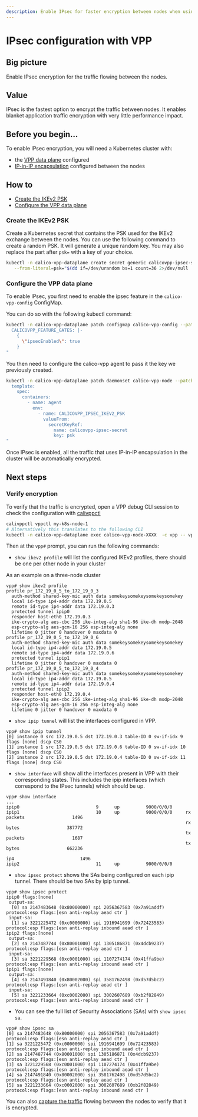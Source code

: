 ```yaml
---
description: Enable IPsec for faster encryption between nodes when using the VPP data plane.
---
```


# IPsec configuration with VPP

## Big picture

Enable IPsec encryption for the traffic flowing between the nodes.

## Value

IPsec is the fastest option to encrypt the traffic between nodes. It enables blanket application traffic encryption with very little performance impact.

## Before you begin...

To enable IPsec encryption, you will need a Kubernetes cluster with:

- the [VPP data plane](getting-started.mdx) configured
- [IP-in-IP encapsulation](../../../networking/configuring/vxlan-ipip.mdx) configured between the nodes

## How to

- [Create the IKEv2 PSK](#create-the-ikev2-psk)
- [Configure the VPP data plane](#configure-the-vpp-dataplane)

### Create the IKEv2 PSK

Create a Kubernetes secret that contains the PSK used for the IKEv2 exchange between the nodes. You can use the following command to create a random PSK. It will generate a unique random key. You may also replace the part after `psk=` with a key of your choice.

```bash
kubectl -n calico-vpp-dataplane create secret generic calicovpp-ipsec-secret \
   --from-literal=psk="$(dd if=/dev/urandom bs=1 count=36 2>/dev/null | base64)"
```

### Configure the VPP data plane

To enable IPsec, you first need to enable the ipsec feature in the `calico-vpp-config` ConfigMap.

You can do so with the following kubectl command:

```bash
kubectl -n calico-vpp-dataplane patch configmap calico-vpp-config --patch "data:
  CALICOVPP_FEATURE_GATES: |-
    {
      \"ipsecEnabled\": true
    }
"
```

You then need to configure the calico-vpp agent to pass it the key we previously created.
```bash
kubectl -n calico-vpp-dataplane patch daemonset calico-vpp-node --patch "spec:
  template:
    spec:
      containers:
        - name: agent
          env:
            - name: CALICOVPP_IPSEC_IKEV2_PSK
              valueFrom:
                secretKeyRef:
                  name: calicovpp-ipsec-secret
                  key: psk
"
```
Once IPsec is enabled, all the traffic that uses IP-in-IP encapsulation in the cluster will be automatically encrypted.

## Next steps

### Verify encryption

To verify that the traffic is encrypted, open a VPP debug CLI session to check the configuration with [calivppctl](../../../operations/troubleshoot/vpp.mdx)

```bash
calivppctl vppctl my-k8s-node-1
# Alternatively this translates to the following CLI
kubectl -n calico-vpp-dataplane exec calico-vpp-node-XXXX  -c vpp -- vppctl
```

Then at the `vpp#` prompt, you can run the following commands:

- `show ikev2 profile` will list the configured IKEv2 profiles, there should be one per other node in your cluster

As an example on a three-node cluster
```
vpp# show ikev2 profile
profile pr_172_19_0_5_to_172_19_0_3
  auth-method shared-key-mic auth data somekeysomekeysomekeysomekey
  local id-type ip4-addr data 172.19.0.5
  remote id-type ip4-addr data 172.19.0.3
  protected tunnel ipip0
  responder host-eth0 172.19.0.3
  ike-crypto-alg aes-cbc 256 ike-integ-alg sha1-96 ike-dh modp-2048
  esp-crypto-alg aes-gcm-16 256 esp-integ-alg none
  lifetime 0 jitter 0 handover 0 maxdata 0
profile pr_172_19_0_5_to_172_19_0_6
  auth-method shared-key-mic auth data somekeysomekeysomekeysomekey
  local id-type ip4-addr data 172.19.0.5
  remote id-type ip4-addr data 172.19.0.6
  protected tunnel ipip1
  lifetime 0 jitter 0 handover 0 maxdata 0
profile pr_172_19_0_5_to_172_19_0_4
  auth-method shared-key-mic auth data somekeysomekeysomekeysomekey
  local id-type ip4-addr data 172.19.0.5
  remote id-type ip4-addr data 172.19.0.4
  protected tunnel ipip2
  responder host-eth0 172.19.0.4
  ike-crypto-alg aes-cbc 256 ike-integ-alg sha1-96 ike-dh modp-2048
  esp-crypto-alg aes-gcm-16 256 esp-integ-alg none
  lifetime 0 jitter 0 handover 0 maxdata 0
```

- `show ipip tunnel` will list the interfaces configured in VPP. 
```
vpp# show ipip tunnel
[0] instance 0 src 172.19.0.5 dst 172.19.0.3 table-ID 0 sw-if-idx 9 flags [none] dscp CS0
[1] instance 1 src 172.19.0.5 dst 172.19.0.6 table-ID 0 sw-if-idx 10 flags [none] dscp CS0
[2] instance 2 src 172.19.0.5 dst 172.19.0.4 table-ID 0 sw-if-idx 11 flags [none] dscp CS0
```

- `show interface` will show all the interfaces present in VPP with their corresponding states. This includes the ipip interfaces (which correspond to the IPsec tunnels) which should be up.

```
vpp# show interface
...
ipip0                             9      up          9000/0/0/0
ipip1                             10     up          9000/0/0/0     rx packets                  1496
                                                                    rx bytes                  387772
                                                                    tx packets                  1687
                                                                    tx bytes                  662236
                                                                    ip4                         1496
ipip2                             11     up          9000/0/0/0
```

- `show ipsec protect` shows the SAs being configured on each ipip tunnel. There should be two SAs by ipip tunnel.
```
vpp# show ipsec protect
ipip0 flags:[none]
 output-sa:
  [0] sa 2147483648 (0x80000000) spi 2056367583 (0x7a91addf) protocol:esp flags:[esn anti-replay aead ctr ]
 input-sa:
  [1] sa 3221225472 (0xc0000000) spi 1916941699 (0x72423583) protocol:esp flags:[esn anti-replay inbound aead ctr ]
ipip2 flags:[none]
 output-sa:
  [2] sa 2147487744 (0x80001000) spi 1305186871 (0x4dcb9237) protocol:esp flags:[esn anti-replay aead ctr ]
 input-sa:
  [3] sa 3221229568 (0xc0001000) spi 1107274174 (0x41ffa9be) protocol:esp flags:[esn anti-replay inbound aead ctr ]
ipip1 flags:[none]
 output-sa:
  [4] sa 2147491840 (0x80002000) spi 3581762498 (0xd57d5bc2) protocol:esp flags:[esn anti-replay aead ctr ]
 input-sa:
  [5] sa 3221233664 (0xc0002000) spi 3002607689 (0xb2f82849) protocol:esp flags:[esn anti-replay inbound aead ctr ]
```

- You can see the full list of Security Associations (SAs) with `show ipsec sa`.
```
vpp# show ipsec sa
[0] sa 2147483648 (0x80000000) spi 2056367583 (0x7a91addf) protocol:esp flags:[esn anti-replay aead ctr ]
[1] sa 3221225472 (0xc0000000) spi 1916941699 (0x72423583) protocol:esp flags:[esn anti-replay inbound aead ctr ]
[2] sa 2147487744 (0x80001000) spi 1305186871 (0x4dcb9237) protocol:esp flags:[esn anti-replay aead ctr ]
[3] sa 3221229568 (0xc0001000) spi 1107274174 (0x41ffa9be) protocol:esp flags:[esn anti-replay inbound aead ctr ]
[4] sa 2147491840 (0x80002000) spi 3581762498 (0xd57d5bc2) protocol:esp flags:[esn anti-replay aead ctr ]
[5] sa 3221233664 (0xc0002000) spi 3002607689 (0xb2f82849) protocol:esp flags:[esn anti-replay inbound aead ctr ]
```

You can also [capture the traffic](../../../operations/troubleshoot/vpp.mdx#tracing-packets) flowing between the nodes to verify that it is encrypted.
